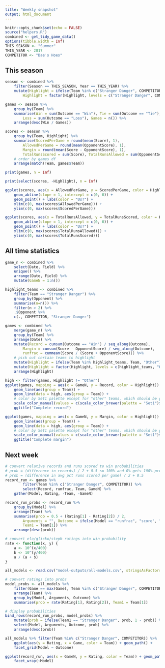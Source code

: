 ```yaml
---
title: "Weekly snapshot"
output: html_document
---
```


```r
knitr::opts_chunk$set(echo = FALSE)
source("helpers.R")
combined <- get_tidy_game_data()
options(tibble.width = Inf)
THIS_SEASON <- "Summer"
THIS_YEAR <- 2017
COMPETITOR <- "Dae's Hoes"
```

## This season
```r
season <- combined %>% 
    filter(Season == THIS_SEASON, Year == THIS_YEAR) %>% 
    mutate(Highlight = ifelse(Team %in% c("Stranger Danger", COMPETITOR), Team, "Other"), 
        Highlight = factor(Highlight, levels = c("Stranger Danger", COMPETITOR, "Other")))

games <- season %>% 
    group_by(Team) %>% 
    summarise(Win = sum(Outcome == "Win"), Tie = sum(Outcome == "Tie"), 
        Loss = sum(Outcome == "Loss"), Games = n()) %>% 
    arrange(desc(Win / Games))

scores <- season %>% 
    group_by(Team, Highlight) %>% 
    summarise(ScoredPerGame = round(mean(Score), 1), 
        AllowedPerGame = round(mean(OpponentScore), 1),
        Margin = round(mean(Score - OpponentScore), 1), 
        TotalRunsScored = sum(Score), TotalRunsAllowed = sum(OpponentScore)) %>% 
    # order by games df
    arrange(match(Team, games$Team))

print(games, n = Inf)

print(select(scores, -Highlight), n = Inf)

ggplot(scores, aes(x = AllowedPerGame, y = ScoredPerGame, color = Highlight)) + 
    geom_abline(slope = 1, intercept = c(0, 0)) +
    geom_point() + labs(color = "Us?") + 
    xlim(c(0, max(scores$AllowedPerGame))) + 
    ylim(c(0, max(scores$ScoredPerGame))) 

ggplot(scores, aes(x = TotalRunsAllowed, y = TotalRunsScored, color = Highlight)) + 
    geom_abline(slope = 1, intercept = c(0, 0)) +
    geom_point() + labs(color = "Us?") + 
    xlim(c(0, max(scores$TotalRunsAllowed))) + 
    ylim(c(0, max(scores$TotalRunsScored))) 

```

## All time statistics
```r
game_n <- combined %>% 
    select(Date, Field) %>%
    unique() %>% 
    arrange(Date, Field) %>% 
    mutate(GameN = 1:n())

highlight_teams <- combined %>% 
    filter(Team == "Stranger Danger") %>% 
    group_by(Opponent) %>% 
    summarise(n=n()) %>% 
    filter(n > 2) %>%  
    .$Opponent %>% 
    c(., COMPETITOR, "Stranger Danger")

games <- combined %>% 
    merge(game_n) %>% 
    group_by(Team) %>% 
    arrange(Date) %>% 
    mutate(Record = cumsum(Outcome == "Win") / seq_along(Outcome), 
        Margin = cumsum(Score - OpponentScore) / seq_along(Outcome), 
        runfrac = cummean(Score / (Score + OpponentScore))) %>% 
    # pick out certain teams to highlight
    mutate(Highlight = ifelse(Team %in% highlight_teams, Team, "Other")) %>% 
    mutate(Highlight = factor(Highlight, levels = c(highlight_teams, "Other"))) %>% 
    arrange(Highlight)

high <- filter(games, Highlight != "Other")
ggplot(games, mapping = aes(x = GameN, y = Record, color = Highlight)) + 
    geom_line(aes(group = Team)) + 
    geom_line(data = high, aes(group = Team)) + 
    # color by Set1 palette except for "other" teams, which should be grey
    scale_color_manual(values = c(scale_color_brewer(palette = "Set1")$palette(length(highlight_teams)), "grey80")) +
    ggtitle("Complete record")

ggplot(games, mapping = aes(x = GameN, y = Margin, color = Highlight)) + 
    geom_line(aes(group = Team)) + 
    geom_line(data = high, aes(group = Team)) + 
    # color by Set1 palette except for "other" teams, which should be grey
    scale_color_manual(values = c(scale_color_brewer(palette = "Set1")$palette(length(highlight_teams)), "grey80")) +
    ggtitle("Complete margin")

```


## Next week
```r
# convert relative records and runs scored to win probabilities
# prob = (difference in records) / 2 + 0.5 so 100% and 0% gets 100% prob
# prob = (difference in avg pct runs scored per game) / 2 + 0.5
record_run <- games %>%
        filter(Team %in% c("Stranger Danger", COMPETITOR)) %>% 
        select(Record, runfrac, Team, GameN) %>% 
    gather(Model, Rating, -Team, -GameN)

record_run_probs <- record_run %>%  
    group_by(Model) %>% 
    arrange(Team) %>% 
    summarise(prob = 0.5 + (Rating[1] - Rating[2]) / 2, 
        Arguments = "", Outcome = ifelse(Model == "runfrac", "score", "winloss")[1], 
        Team1 = Team[1]) %>% 
    arrange(desc(prob))

# convert elo/glicko/steph ratings into win probability
rate <- function(x, y) {
    a <- 10^(x/400)
    b <- 10^(y/400)
    a / (a + b)
}

all_models <- read.csv("model-outputs/all-models.csv", stringsAsFactors = FALSE)

# convert ratings into probs
model_probs <- all_models %>% 
    filter(Game == max(Game), Team %in% c("Stranger Danger", COMPETITOR)) %>% 
    arrange(Team) %>% 
    group_by(Model, Arguments, Outcome) %>% 
    summarise(prob = rate(Rating[1], Rating[2]), Team1 = Team[1]) 

# display probabilities
bind_rows(record_run_probs, model_probs) %>%
    mutate(prob = ifelse(Team1 == "Stranger Danger", prob, 1 - prob)) %>% 
    select(Model, Arguments, Outcome, prob) %>% 
    arrange(desc(prob))

all_models %>% filter(Team %in% c("Stranger Danger", COMPETITOR)) %>%
    ggplot(aes(y = Rating, x = Game, color = Team)) + geom_path() + 
    facet_grid(Model ~ Outcome)

ggplot(record_run, aes(x = GameN, y = Rating, color = Team)) + geom_path() +
    facet_wrap(~Model)

```
